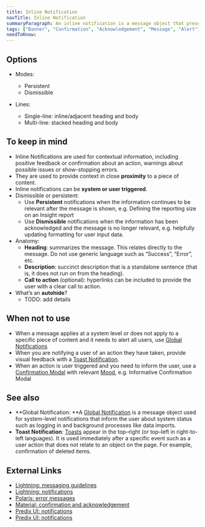 ```yaml
---
title: Inline Notification
navTitle: Inline Notification
summaryParagraph: An inline notification is a message object that presents timely information within content areas as close as possible to the thing that it’s about. 
tags: ["Banner", "Confirmation", "Acknowledgement", "Message", "Alert"]
needToKnow:
---
```


## Options

*   Modes:
    *   Persistent
    *   Dismissible

*   Lines:
    *   Single-line: inline/adjacent heading and body
    *   Multi-line: stacked heading and body

## To keep in mind

*   Inline Notifications are used for contextual information, including positive feedback or confirmation about an action, warnings about possible issues or show-stopping errors.
*   They are used to provide context in close **proximity** to a piece of content.
*   Inline notifications can be **system or user triggered**.
*   Dismissible or persistent:
    *   Use **Persistent** notifications when the information continues to be relevant after the message is shown, e.g. Defining the reporting size on an Insight report
    *   Use **Dismissible** notifications when the information has been acknowledged and the message is no longer relevant, e.g. helpfully updating formatting for user input data.
*   Anatomy:
    *   **Heading**: summarizes the message. This relates directly to the message. Do not use generic language such as “Success”, “Error”, etc.
    *   **Description**: succinct description that is a standalone sentence (that is, it does not run on from the heading).
    *   **Call to action** (optional): hyperlinks can be included to provide the user with a clear call to action.
*   What’s an **autohide**?
    *   TODO: add details

## When not to use

*   When a message applies at a system level or does not apply to a specific piece of content and it needs to alert all users, use [Global Notifications](/components/global-notification)
*   When you are notifying a user of an action they have taken, provide visual feedback with a [Toast Notification](/components/toast-notification).
*   When an action is user triggered and you need to inform the user, use a [Confirmation Modal](/components/modal) with relevant [Mood](/guidelines/mood), e.g. Informative Confirmation Modal

## See also

*   **Global Notification: **A [Global Notification](/components/global-notification) is a message object used for system-level notifications that inform the user about system status such as logging in and background processes like data imports.
*   **Toast Notification**: [Toasts](/components/toast-notification) appear in the top–right (or top–left in right-to-left languages). It is used immediately after a specific event such as a user action that does not relate to an object on the page. For example, confirmation of deleted items.

## External Links

- [Lightning: messaging guidelines](https://www.lightningdesignsystem.com/guidelines/messaging/components/notifications/#site-main-content)
- [Lightning: notifications](https://www.lightningdesignsystem.com/components/notifications/#site-main-content)
- [Polaris: error messages](https://polaris.shopify.com/patterns-and-guides/error-messages#section-home-notifications)
- [Material: confirmation and acknowledgement](https://material.io/design/communication/confirmation-acknowledgement.html#usage)
- [Predix UI: notifications](https://www.predix-ui.com/#/design/communication/notifications)
- [Predix UI: notifications](https://www.predix-ui.com/#/elements/px-notification)

